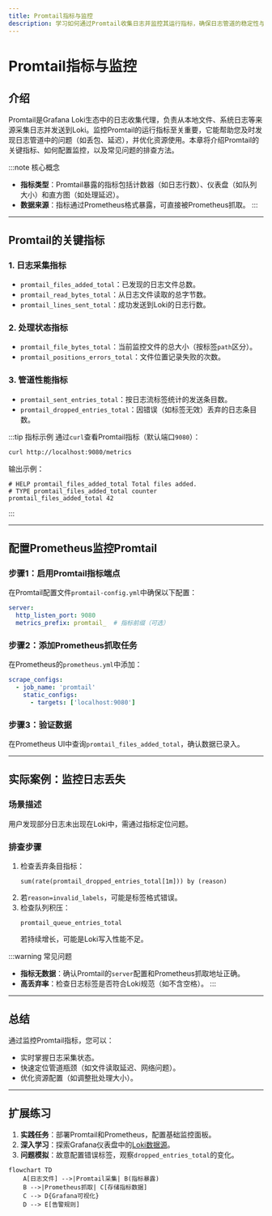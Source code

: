 ```yaml
---
title: Promtail指标与监控
description: 学习如何通过Promtail收集日志并监控其运行指标，确保日志管道的稳定性与可靠性。
---
```


# Promtail指标与监控

## 介绍

Promtail是Grafana Loki生态中的日志收集代理，负责从本地文件、系统日志等来源采集日志并发送到Loki。监控Promtail的运行指标至关重要，它能帮助您及时发现日志管道中的问题（如丢包、延迟），并优化资源使用。本章将介绍Promtail的关键指标、如何配置监控，以及常见问题的排查方法。

:::note 核心概念
- **指标类型**：Promtail暴露的指标包括计数器（如日志行数）、仪表盘（如队列大小）和直方图（如处理延迟）。
- **数据来源**：指标通过Prometheus格式暴露，可直接被Prometheus抓取。
:::

---

## Promtail的关键指标

### 1. 日志采集指标
- `promtail_files_added_total`：已发现的日志文件总数。
- `promtail_read_bytes_total`：从日志文件读取的总字节数。
- `promtail_lines_sent_total`：成功发送到Loki的日志行数。

### 2. 处理状态指标
- `promtail_file_bytes_total`：当前监控文件的总大小（按标签`path`区分）。
- `promtail_positions_errors_total`：文件位置记录失败的次数。

### 3. 管道性能指标
- `promtail_sent_entries_total`：按日志流标签统计的发送条目数。
- `promtail_dropped_entries_total`：因错误（如标签无效）丢弃的日志条目数。

:::tip 指标示例
通过`curl`查看Promtail指标（默认端口`9080`）：
```bash
curl http://localhost:9080/metrics
```
输出示例：
```
# HELP promtail_files_added_total Total files added.
# TYPE promtail_files_added_total counter
promtail_files_added_total 42
```
:::

---

## 配置Prometheus监控Promtail

### 步骤1：启用Promtail指标端点
在Promtail配置文件`promtail-config.yml`中确保以下配置：
```yaml
server:
  http_listen_port: 9080
  metrics_prefix: promtail_  # 指标前缀（可选）
```

### 步骤2：添加Prometheus抓取任务
在Prometheus的`prometheus.yml`中添加：
```yaml
scrape_configs:
  - job_name: 'promtail'
    static_configs:
      - targets: ['localhost:9080']
```

### 步骤3：验证数据
在Prometheus UI中查询`promtail_files_added_total`，确认数据已录入。

---

## 实际案例：监控日志丢失

### 场景描述
用户发现部分日志未出现在Loki中，需通过指标定位问题。

### 排查步骤
1. 检查丢弃条目指标：
   ```promql
   sum(rate(promtail_dropped_entries_total[1m])) by (reason)
   ```
2. 若`reason=invalid_labels`，可能是标签格式错误。
3. 检查队列积压：
   ```promql
   promtail_queue_entries_total
   ```
   若持续增长，可能是Loki写入性能不足。

:::warning 常见问题
- **指标无数据**：确认Promtail的`server`配置和Prometheus抓取地址正确。
- **高丢弃率**：检查日志标签是否符合Loki规范（如不含空格）。
:::

---

## 总结

通过监控Promtail指标，您可以：
- 实时掌握日志采集状态。
- 快速定位管道瓶颈（如文件读取延迟、网络问题）。
- 优化资源配置（如调整批处理大小）。

---

## 扩展练习
1. **实践任务**：部署Promtail和Prometheus，配置基础监控面板。
2. **深入学习**：探索Grafana仪表盘中的[Loki数据源](https://grafana.com/docs/loki/latest/)。
3. **问题模拟**：故意配置错误标签，观察`dropped_entries_total`的变化。

```mermaid
flowchart TD
    A[日志文件] -->|Promtail采集| B(指标暴露)
    B -->|Prometheus抓取| C[存储指标数据]
    C --> D{Grafana可视化}
    D --> E[告警规则]